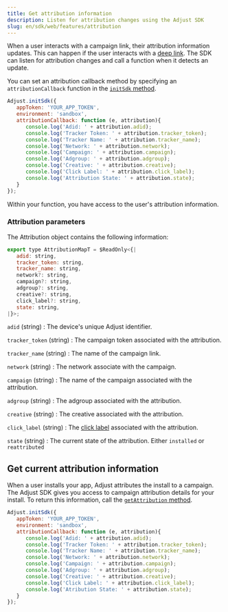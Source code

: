 ```yaml
---
title: Get attribution information
description: Listen for attribution changes using the Adjust SDK
slug: en/sdk/web/features/attribution
---
```


When a user interacts with a campaign link, their attribution information updates. This can happen if the user interacts with a [deep link](https://help.adjust.com/en/article/deep-links). The SDK can listen for attribution changes and call a function when it detects an update.

You can set an attribution callback method by specifying an `attributionCallback` function in the [`initSdk` method](#web-initsdk-invocation).

```js
Adjust.initSdk({
   appToken: 'YOUR_APP_TOKEN',
   environment: 'sandbox',
   attributionCallback: function (e, attribution){
      console.log('Adid: ' + attribution.adid);
      console.log('Tracker Token: ' + attribution.tracker_token);
      console.log('Tracker Name: ' + attribution.tracker_name);
      console.log('Network: ' + attribution.network);
      console.log('Campaign: ' + attribution.campaign);
      console.log('Adgroup: ' + attribution.adgroup);
      console.log('Creative: ' + attribution.creative);
      console.log('Click Label: ' + attribution.click_label);
      console.log('Attribution State: ' + attribution.state);
   }
});
```

Within your function, you have access to the user's attribution information.

<Accordion>

### Attribution parameters

The Attribution object contains the following information:

```js
export type AttributionMapT = $ReadOnly<{|
   adid: string,
   tracker_token: string,
   tracker_name: string,
   network?: string,
   campaign?: string,
   adgroup?: string,
   creative?: string,
   click_label?: string,
   state: string,
|}>;
```

`adid` (string)
: The device's unique Adjust identifier.

`tracker_token` (string)
: The campaign token associated with the attribution.

`tracker_name` (string)
: The name of the campaign link.

`network` (string)
: The network associate with the campaign.

`campaign` (string)
: The name of the campaign associated with the attribution.

`adgroup` (string)
: The adgroup associated with the attribution.

`creative` (string)
: The creative associated with the attribution.

`click_label` (string)
: The [click label](https://help.adjust.com/en/article/user-rewards) associated with the attribution.

`state` (string)
: The current state of the attribution. Either `installed` or `reattributed`


</Accordion>

## Get current attribution information

When a user installs your app, Adjust attributes the install to a campaign. The Adjust SDK gives you access to campaign attribution details for your install. To return this information, call the [`getAttribution` method](#web-getattribution-invocation).

```js
Adjust.initSdk({
   appToken: 'YOUR_APP_TOKEN',
   environment: 'sandbox',
   attributionCallback: function (e, attribution){
      console.log('Adid: ' + attribution.adid);
      console.log('Tracker Token: ' + attribution.tracker_token);
      console.log('Tracker Name: ' + attribution.tracker_name);
      console.log('Network: ' + attribution.network);
      console.log('Campaign: ' + attribution.campaign);
      console.log('Adgroup: ' + attribution.adgroup);
      console.log('Creative: ' + attribution.creative);
      console.log('Click Label: ' + attribution.click_label);
      console.log('Atribution State: ' + attribution.state);
   }
});
```
